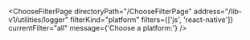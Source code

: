 

<ChooseFilterPage
  directoryPath="/ChooseFilterPage"
  address="/lib-v1/utilities/logger"
  filterKind="platform"
  filters={['js', 'react-native']}
  currentFilter="all"
  message={'Choose a platform:'}
/>
